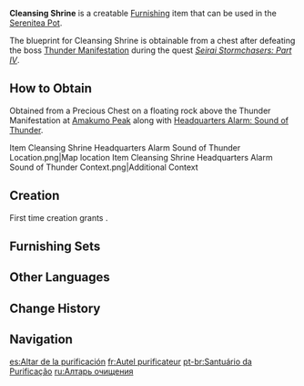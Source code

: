 {{Furnishing Infobox
|id             = 370602
|image          = Item Cleansing Shrine.png
|category       = Building
|subcategory    = Inazuma
|quality        = 4
|adeptal_energy = 90
|load           = 160
|reduced_load   = 118
|description    = A shrine in the style of the [[Grand Narukami Shrine (Subarea)|Grand Narukami Shrine]], made using scarlet [[Yumemiru Wood]]. It is much taller and more solemn than your average shrine. Just standing next to it, you can feel the errant thoughts in your heart start to fade away.<br>Of course, the weight of a shrine in the peoples' hearts has nothing to do with their size. This type of shrine is far older than the ones that can be seen in [[Inazuma City]] today. It is said that the latter type, which is simpler to make, was created as the [[Shogunate]]'s response to the [[Raiden Shogun]]'s order to rationalize material usage, but this narrative has never been sanctioned or endorsed by the authorities.
|mention        = Raiden Shogun;Grand Narukami Shrine;Inazuma Shogunate
|blueprint      = From a Precious chest after defeating a [[Thunder Manifestation]] during the quest ''[[Seirai Stormchasers: Part IV]]''.
}}
'''Cleansing Shrine''' is a creatable [[Furnishing]] item that can be used in the [[Serenitea Pot]].

The blueprint for Cleansing Shrine is obtainable from a chest after defeating the boss [[Thunder Manifestation]] during the quest ''[[Seirai Stormchasers: Part IV]]''.

==How to Obtain==
Obtained from a Precious Chest on a floating rock above the Thunder Manifestation at [[Amakumo Peak]] along with [[Headquarters Alarm: Sound of Thunder]].
<gallery>
Item Cleansing Shrine Headquarters Alarm Sound of Thunder Location.png|Map location
Item Cleansing Shrine Headquarters Alarm Sound of Thunder Context.png|Additional Context
</gallery>

==Creation==
First time creation grants {{Item|Trust|24|x=90}}.
{{Recipe
|type = Creation
|time = 16h
|Yumemiru Wood = 16
|Red Dye = 6
|sort = Yumemiru Wood;Red Dye
}}

==Furnishing Sets==
{{Craft Usage|type=Furnishing Set}}

==Other Languages==
{{Other Languages
|en      = Cleansing Shrine
|zhs     = 「净绪之龛」
|zhs_rm  = "Jìngxù zhī Kān"
|zht     = 「淨緒之龕」
|zht_rm  = "Jìngxù zhī Kān"
|zh_tl   = 
|ja      = 「浄心の祠」
|ja_rm   = "Joushin no Hokora"
|ja_tl   = "Cleansing Shrine"
|ko      = 「정양의 감실」
|ko_rm   = "Jeong'yang-ui Gamsil"
|ko_tl   = "Tabernacle of Recuperation"
|es      = Altar de la purificación
|es_tl   = Altar of Cleansing
|fr      = Autel purificateur
|fr_tl   = Cleansing Altar
|ru      = Алтарь очищения
|ru_tl   = Altar of Cleansing
|th      = "ศาลเจ้าแห่งการชำระล้าง"
|th_rm   = 
|th_tl   = 
|vi      = Đền Tịnh Tâm
|vi_tl   = 
|de      = „Schrein der Reinigung“
|de_tl   = "Shrine of Cleansing"
|id      = Kuil Penyuci
|id_tl   = Cleansing Shrine
|pt      = Santuário da Purificação
|pt_tl   = Shrine of Cleansing
|tr      = Arınma Tapınağı
|tr_tl   = 
|it      = Altare purificatore
|it_tl   = 
}}

==Change History==
{{Change History|2.1}}

==Navigation==
{{Furnishing Navbox|exterior}}

[[es:Altar de la purificación]]
[[fr:Autel purificateur]]
[[pt-br:Santuário da Purificação]]
[[ru:Алтарь очищения]]